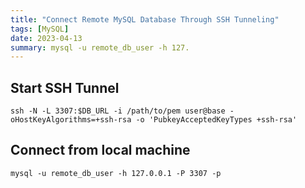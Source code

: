 ```yaml
---
title: "Connect Remote MySQL Database Through SSH Tunneling"
tags: [MySQL]
date: 2023-04-13
summary: mysql -u remote_db_user -h 127.
---
```


## Start SSH Tunnel

```shell
ssh -N -L 3307:$DB_URL -i /path/to/pem user@base -oHostKeyAlgorithms=+ssh-rsa -o 'PubkeyAcceptedKeyTypes +ssh-rsa'
```

## Connect from local machine

```shell
mysql -u remote_db_user -h 127.0.0.1 -P 3307 -p
```
